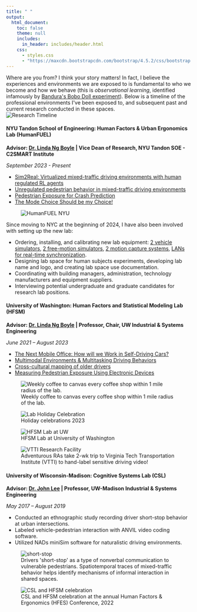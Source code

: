 ```yaml
---
title: " "
output:
  html_document:
    toc: false
    theme: null
    includes:
      in_header: includes/header.html
    css:
      - styles.css
      - "https://maxcdn.bootstrapcdn.com/bootstrap/4.5.2/css/bootstrap.min.css"
---
```


```{=html}
<div class="main-wrapper">
  <div class="content-wrapper">
    <section class="lab-section">
    <div class="intro-box">
      <div class="intro-box-content">
        Where are you from? I think your story matters! In fact, I believe the experiences and environments we are exposed to is fundamental to who we become and how we behave (this is <em>observational learning</em>, identified infamously by <a href="https://psycnet.apa.org/record/1963-00856-001">Bandura's Bobo Doll experiment</a>). Below is a timeline of the professional environments I've been exposed to, and subsequent past and current research conducted in these spaces.</div>
    </div>
    <!-- Timeline Section -->
    <section class="timeline-section">
      <img src="images/timeline.png" alt="Research Timeline" class="timeline-image">
    </section>

    <!-- Current Lab Section: HumanFUEL -->
    <section class="lab-section">
      <div class="lab-section-split">
        <!-- Top section with two columns -->
        <div class="lab-section-top">
          <!-- Left Column: Content -->
          <div class="content-column">
            <h4>NYU Tandon School of Engineering: Human Factors & Urban Ergonomics Lab (HumanFUEL)</h4>
            
            <p><strong>Advisor: <a href="https://scholar.google.com/citations?user=-iCRFrsAAAAJ&hl=en&oi=ao">Dr. Linda Ng Boyle</a> | Vice Dean of Research, NYU Tandon SOE - C2SMART Institute</strong></p>
            <p><em>September 2023 - Present</em></p>
            
            <ul>
              <li><a href="projects.html#sim2real">Sim2Real: Virtualized mixed-traffic driving environments with human regulated RL agents</a></li>
              <li><a href="projects.html#unregulated-ped">Unregulated pedestrian behavior in mixed-traffic driving environments</a></li>
              <li><a href="projects.html#ped-study">Pedestrian Exposure for Crash Prediction</a></li>
              <li><a href="projects.html#mode-choice">The Mode Choice Should be my Choice!</a></li>
            </ul>
          </div>
          
          <!-- Right Column: Logo -->
          <div class="image-column">
            <div class="sticky-images">
              <figure class="image-item">
                <img src="images/humanFUEL-logo.png" alt="HumanFUEL NYU">
                <figcaption class="image-caption"> </figcaption>
              </figure>
            </div>
          </div>
        </div>
    
        <!-- Bottom section in single column -->
        <div class="lab-section-bottom">
          <p>Since moving to NYC at the beginning of 2024, I have also been involved with setting up the new lab:</p>
          <ul>
            <li>Ordering, installing, and calibrating new lab equipment: <a href="hardware.html#veh-sim-header">2 vehicle simulators</a>, <a href="hardware.html#free-sim-header">2 free-motion simulators</a>, <a href="hardware.html#mocap-header">2 motion capture systems</a>, <a href="hardware.html#network">LANs for real-time synchronization</a>.</li>
            <li>Designing lab space for human subjects experiments, developing lab name and logo, and creating lab space use documentation.</li>
            <li>Coordinating with building managers, administration, technology manufacturers and equipment suppliers.</li>
            <li>Interviewing potential undergraduate and graduate candidates for research lab positions.</li>
          </ul>
        </div>
      </div>
    </section>

    <!-- Previous Labs Section -->
<!-- HFSM Lab -->
    <section class="lab-section">
      <div class="two-column-layout">
        <div class="content-column">
          <h4>University of Washington: Human Factors and Statistical Modeling Lab (HFSM)</h4>
          <p><strong>Advisor: <a href="https://scholar.google.com/citations?user=-iCRFrsAAAAJ&hl=en&oi=ao">Dr. Linda Ng Boyle</a> | Professor, Chair, UW Industrial & Systems Engineering</strong></p>
          <p><em>June 2021 – August 2023</em></p>
          <ul>
            <li><a href="projects.html#mobile-office">The Next Mobile Office: How will we Work in Self-Driving Cars?</a></li>
            <li><a href="projects.html#multimodal-envs">Multimodal Environments & Multitasking Driving Behaviors</a></li>
            <li><a href="projects.html#profile-mapping">Cross-cultural mapping of older drivers</a></li>
            <li><a href="projects.html#pedX">Measuring Pedestrian Exposure Using Electronic Devices</a></li>
          </ul>
        </div>

        <div class="image-column">
          <div class="project-gallery">
            <div class="gallery-images" id="hfsm-gallery">
              <figure>
                <img src="images/hfsm-coffee-v2.jpeg" alt="Weekly coffee to canvas every coffee shop within 1 mile radius of the lab.">
                <figcaption class="image-caption">Weekly coffee to canvas every coffee shop within 1 mile radius of the lab.</figcaption>
              </figure>
              <figure>
                <img src="images/Secret Santa 2023-v2.jpeg" alt="Lab Holiday Celebration">
                <figcaption class="image-caption">Holiday celebrations 2023</figcaption>
              </figure>
              <figure>
                <img src="images/hfsm-uw-v2.jpeg" alt="HFSM Lab at UW">
                <figcaption class="image-caption">HFSM Lab at University of Washington</figcaption>
              </figure>
              <figure>
                <img src="images/vtti.jpeg" alt="VTTI Research Facility">
                <figcaption class="image-caption">Adventurous RAs take 2-wk trip to Virginia Tech Transportation Institute (VTTI) to hand-label sensitive driving video!</figcaption>
              </figure>
            </div>
            <div class="gallery-nav" id="hfsm-nav">
              <span class="gallery-dot"></span>
              <span class="gallery-dot"></span>
              <span class="gallery-dot"></span>
              <span class="gallery-dot"></span>
            </div>
          </div>
        </div>
      </div>
    </section>
    
    <!-- CSL Lab -->
    <section class="lab-section">
      <div class="two-column-layout">
        <div class="content-column">
          <h4>University of Wisconsin-Madison: Cognitive Systems Lab (CSL)</h4>
          <p><strong>Advisor: <a href="https://scholar.google.com/citations?user=Qd6nZCAAAAAJ&hl=en">Dr. John Lee</a> | Professor, UW-Madison Industrial & Systems Engineering</strong></p>
          <p><em>May 2017 – August 2019</em></p>
          
          <ul>
            <li>Conducted an ethnographic study recording driver short-stop behavior at urban intersections.</li>
            <li>Labeled vehicle-pedestrian interaction with ANVIL video coding software.</li>
            <li>Utilized NADs miniSim software for naturalistic driving environments.</li>
          </ul>
        </div>
        
        <div class="image-column">
          <div class="project-gallery">
            <div class="gallery-images" id="csl-gallery">
              <figure>
                <img src="images/temporal-dynamics-domeyer.png" alt="short-stop">
                <figcaption class="image-caption">
                  Drivers 'short-stop' as a type of nonverbal communication to vulnerable pedestrians. Spatiotemporal traces of mixed-traffic behavior helps identify mechanisms of informal interaction in shared spaces.
                </figcaption>
              </figure>
              <figure>
                <img src="images/hfsm-csl.jpeg" alt="CSL and HFSM celebration">
                <figcaption class="image-caption">
                  CSL and HFSM celebration at the annual Human Factors & Ergonomics (HFES) Conference, 2022
                </figcaption>
              </figure>
            </div>
            <div class="gallery-nav" id="csl-nav">
              <span class="gallery-dot"></span>
              <span class="gallery-dot"></span>
            </div>
          </div>
        </div>
      </div>
    </section>
  </div>
</div>
<script type="text/javascript">
document.addEventListener('DOMContentLoaded', () => {
  // Animation initialization
  if (!sessionStorage.getItem('animationPlayed')) {
    const introBox = document.querySelector('.intro-box');
    introBox.classList.add('animate');
    sessionStorage.setItem('animationPlayed', 'true');
  }

  // Image Gallery class
  class ImageGallery {
    constructor(container) {
      // Your existing ImageGallery code
      this.gallery = container;
      this.figures = this.gallery.querySelectorAll('figure');
      this.nav = this.gallery.nextElementSibling;
      this.dots = this.nav.querySelectorAll('.gallery-dot');
      this.currentIndex = 0;
      
      this.showImage(0);
      this.setupEventListeners();
    }
    
    // Rest of your ImageGallery class methods
    showImage(index) {
      if (index < 0 || index >= this.figures.length) return;
      
      this.figures.forEach(fig => {
        fig.style.display = 'none';
        fig.classList.remove('active');
      });
      
      this.figures[index].style.display = 'block';
      this.figures[index].classList.add('active');
      
      this.dots.forEach(dot => dot.classList.remove('active'));
      if (this.dots[index]) {
        this.dots[index].classList.add('active');
      }
      
      this.currentIndex = index;
    }
    
    setupEventListeners() {
      this.dots.forEach((dot, index) => {
        dot.addEventListener('click', () => this.showImage(index));
      });
      
      let touchStartX = 0;
      let touchEndX = 0;
      
      this.gallery.addEventListener('touchstart', (e) => {
        touchStartX = e.touches[0].clientX;
      }, { passive: true });
      
      this.gallery.addEventListener('touchend', (e) => {
        touchEndX = e.changedTouches[0].clientX;
        const swipeDistance = touchStartX - touchEndX;
        const swipeThreshold = 50;
        
        if (Math.abs(swipeDistance) > swipeThreshold) {
          if (swipeDistance > 0 && this.currentIndex < this.figures.length - 1) {
            this.showImage(this.currentIndex + 1);
          } else if (swipeDistance < 0 && this.currentIndex > 0) {
            this.showImage(this.currentIndex - 1);
          }
        }
      }, { passive: true });
    }
  }

  // Initialize galleries
  const galleries = document.querySelectorAll('.gallery-images');
  galleries.forEach(gallery => {
    new ImageGallery(gallery);
  });
});
</script>
```
